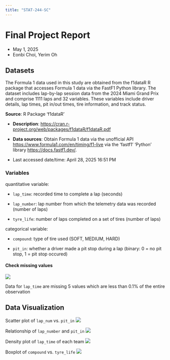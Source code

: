 ```yaml
---
title: "STAT-244-SC"
---
```


# Final Project Report

-   May 1, 2025
-   Eonbi Choi, Yerim Oh

## Datasets

The Formula 1 data used in this study are obtained from the f1dataR R package that accesses Formula 1 data via the FastF1 Python library. The dataset includes lap-by-lap session data from the 2024 Miami Grand Prix and comprise 1111 laps and 32 variables. These variables include driver details, lap times, pit in/out times, tire information, and track status.

**Source**: R Package 'f1dataR'

-   **Description**: <https://cran.r-project.org/web/packages/f1dataR/f1dataR.pdf>

-   **Data sources**: Obtain Formula 1 data via the unofficial API <https://www.formula1.com/en/timing/f1-live> via the 'fastf1' 'Python' library <https://docs.fastf1.dev/>.

-   Last accessed date/time: April 28, 2025 16:51 PM

### Variables

quantitative variable:

-   `lap_time`: recorded time to complete a lap (seconds)

-   `lap_number`: lap number from which the telemetry data was recorded (number of laps)

-   `tyre_life`: number of laps completed on a set of tires (number of laps)

categorical variable:

-   `compound`: type of tire used (SOFT, MEDIUM, HARD)

-   `pit_in`: whether a driver made a pit stop during a lap (binary: 0 = no pit stop, 1 = pit stop occured)

#### Check missing values

![](finalProject_images/missingData)

Data for `lap_time` are missing 5 values which are less than 0.1% of the entire observation

## Data Visualization

Scatter plot of `lap_num` vs. `pit_in`
![](finalProject_images/ggplot)

Relationship of `lap_number` and `pit_in`
![](finalProject_images/barplot)

Density plot of `lap_time` of each team
![](finalProject_images/densityplot)

Boxplot of `compound` vs. `tyre_life`
![](finalProject_images/boxplot)
